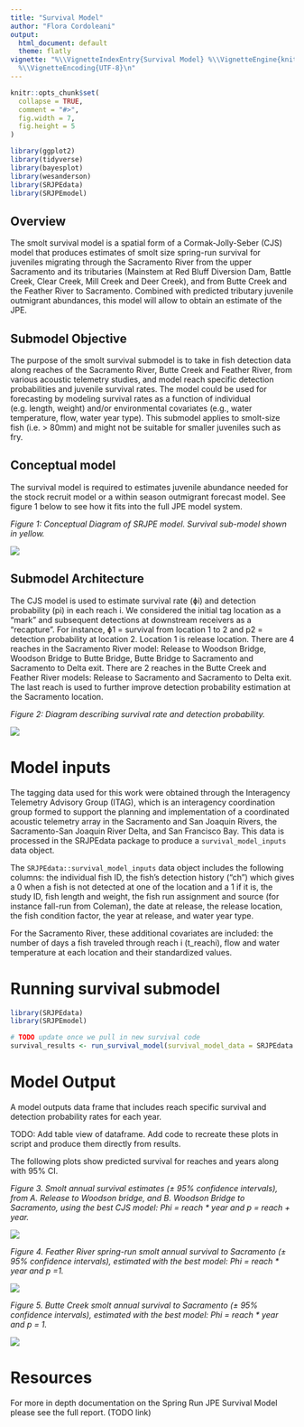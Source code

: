 ```yaml
---
title: "Survival Model"
author: "Flora Cordoleani"
output:
  html_document: default
  theme: flatly
vignette: "%\\VignetteIndexEntry{Survival Model} %\\VignetteEngine{knitr::rmarkdown}
  %\\VignetteEncoding{UTF-8}\n"
---
```


```r
knitr::opts_chunk$set(
  collapse = TRUE,
  comment = "#>",
  fig.width = 7,
  fig.height = 5
)
```

```r
library(ggplot2)
library(tidyverse)
library(bayesplot)
library(wesanderson)
library(SRJPEdata)
library(SRJPEmodel)
```

## Overview

The smolt survival model is a spatial form of a Cormak-Jolly-Seber (CJS) model that produces estimates of smolt size spring-run survival for juveniles migrating through the Sacramento River from the upper Sacramento and its tributaries (Mainstem at Red Bluff Diversion Dam, Battle Creek, Clear Creek, Mill Creek and Deer Creek), and from Butte Creek and the Feather River to Sacramento. Combined with predicted tributary juvenile outmigrant abundances, this model will allow to obtain an estimate of the JPE.

## Submodel Objective

The purpose of the smolt survival submodel is to take in fish detection data along reaches of the Sacramento River, Butte Creek and Feather River, from various acoustic telemetry studies, and model reach specific detection probabilities and juvenile survival rates. The model could be used for forecasting by modeling survival rates as a function of individual (e.g. length, weight) and/or environmental covariates (e.g., water temperature, flow, water year type). This submodel applies to smolt-size fish (i.e. \> 80mm) and might not be suitable for smaller juveniles such as fry.

## Conceptual model

The survival model is required to estimates juvenile abundance needed for the stock recruit model or a within season outmigrant forecast model. See figure 1 below to see how it fits into the full JPE model system.

*Figure 1: Conceptual Diagram of SRJPE model. Survival sub-model shown in yellow.*

![](images/survival_conceptual_model.png)

## Submodel Architecture

The CJS model is used to estimate survival rate (ɸi) and detection probability (pi) in each reach i. We considered the initial tag location as a "mark" and subsequent detections at downstream receivers as a "recapture". For instance, ɸ1 = survival from location 1 to 2 and p2 = detection probability at location 2. Location 1 is release location. There are 4 reaches in the Sacramento River model: Release to Woodson Bridge, Woodson Bridge to Butte Bridge, Butte Bridge to Sacramento and Sacramento to Delta exit. There are 2 reaches in the Butte Creek and Feather River models: Release to Sacramento and Sacramento to Delta exit. The last reach is used to further improve detection probability estimation at the Sacramento location.

*Figure 2: Diagram describing survival rate and detection probability.*

![](images/survival_submodel_architecture.png)

# Model inputs

The tagging data used for this work were obtained through the Interagency Telemetry Advisory Group (ITAG), which is an interagency coordination group formed to support the planning and implementation of a coordinated acoustic telemetry array in the Sacramento and San Joaquin Rivers, the Sacramento-San Joaquin River Delta, and San Francisco Bay. This data is processed in the SRJPEdata package to produce a `survival_model_inputs` data object.

The `SRJPEdata::survival_model_inputs` data object includes the following columns: the individual fish ID, the fish's detection history ("ch") which gives a 0 when a fish is not detected at one of the location and a 1 if it is, the study ID, fish length and weight, the fish run assignment and source (for instance fall-run from Coleman), the date at release, the release location, the fish condition factor, the year at release, and water year type.

For the Sacramento River, these additional covariates are included: the number of days a fish traveled through reach i (t_reachi), flow and water temperature at each location and their standardized values.

# Running survival submodel

```r
library(SRJPEdata)
library(SRJPEmodel)

# TODO update once we pull in new survival code
survival_results <- run_survival_model(survival_model_data = SRJPEdata::survival_model_inputs)

```

# Model Output

A model outputs data frame that includes reach specific survival and detection probability rates for each year.

TODO: Add table view of dataframe. Add code to recreate these plots in script and produce them directly from results.

The following plots show predicted survival for reaches and years along with 95% CI. ![]()

*Figure 3. Smolt annual survival estimates (± 95% confidence intervals), from A. Release to Woodson bridge, and B. Woodson Bridge to Sacramento, using the best CJS model: Phi = reach \* year and p = reach + year.*

![](images/sacramento_survival_plot.png)

*Figure 4. Feather River spring-run smolt annual survival to Sacramento (± 95% confidence intervals), estimated with the best model: Phi = reach \* year and p =1.*

![](images/updated_feather_survival_plot.png)

*Figure 5. Butte Creek smolt annual survival to Sacramento (± 95% confidence intervals), estimated with the best model: Phi = reach \* year and p = 1.*

![](images/updated_butte_survival_plot.png)

# Resources

For more in depth documentation on the Spring Run JPE Survival Model please see the full report. (TODO link)
